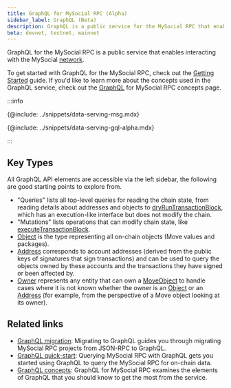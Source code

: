 ```yaml
---
title: GraphQL for MySocial RPC (Alpha)
sidebar_label: GraphQL (Beta)
description: GraphQL is a public service for the MySocial RPC that enables you to efficiently interact with the MySocial network.
beta: devnet, testnet, mainnet
---
```


GraphQL for the MySocial RPC is a public service that enables interacting with the MySocial [network](https://mys.io/networkinfo).

To get started with GraphQL for the MySocial RPC, check out the [Getting Started](../guides/developer/getting-started/graphql-rpc.mdx) guide. If you'd like to learn more about the concepts used in the GraphQL service, check out the [GraphQL](../concepts/graphql-rpc.mdx) for MySocial RPC concepts page.

:::info

{@include: ../snippets/data-serving-msg.mdx}

{@include: ../snippets/data-serving-gql-alpha.mdx}

:::

## Key Types

All GraphQL API elements are accessible via the left sidebar, the following are good starting points to explore from.

- "Queries" lists all top-level queries for reading the chain state, from reading details about addresses and objects to <a href="/references/mys-api/mys-graphql/reference/api/queries/dry-run-transaction-block" data-noBrokenLinkCheck='true'>dryRunTransactionBlock</a>, which has an execution-like interface but does not modify the chain.
- "Mutations" lists operations that can modify chain state, like <a href="/references/mys-api/mys-graphql/reference/api/mutations/execute-transaction-block" data-noBrokenLinkCheck='true'>executeTransactionBlock</a>.
- <a href="/references/mys-api/mys-graphql/reference/types/objects/object" data-noBrokenLinkCheck='true'>Object</a> is the type representing all on-chain objects (Move values and packages).
- <a href="/references/mys-api/mys-graphql/reference/types/objects/address" data-noBrokenLinkCheck='true'>Address</a> corresponds to account addresses (derived from the public keys of signatures that sign transactions) and can be used to query the objects owned by these accounts and the transactions they have signed or been affected by.
- <a href="/references/mys-api/mys-graphql/reference/types/objects/owner" data-noBrokenLinkCheck='true'>Owner</a> represents any entity that can own a <a href="/references/mys-api/mys-graphql/reference/types/objects/move-object" data-noBrokenLinkCheck='true'>MoveObject</a> to handle cases where it is not known whether the owner is an <a href="/references/mys-api/mys-graphql/reference/types/objects/object" data-noBrokenLinkCheck='true'>Object</a> or an <a href="/references/mys-api/mys-graphql/reference/types/objects/address" data-noBrokenLinkCheck='true'>Address</a> (for example, from the perspective of a Move object looking at its owner).

## Related links

- [GraphQL migration](../guides/developer/advanced/graphql-migration.mdx): Migrating to GraphQL guides you through migrating MySocial RPC projects from JSON-RPC to GraphQL.  
- [GraphQL quick-start](../guides/developer/getting-started/graphql-rpc.mdx): Querying MySocial RPC with GraphQL gets you started using GraphQL to query the MySocial RPC for on-chain data.
- [GraphQL concepts](../concepts/graphql-rpc.mdx): GraphQL for MySocial RPC examines the elements of GraphQL that you should know to get the most from the service.
